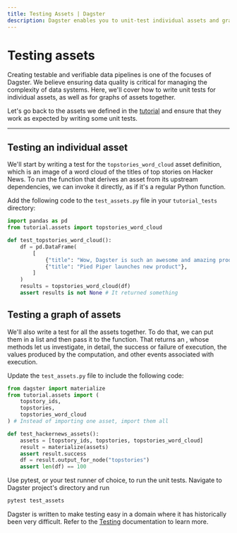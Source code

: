 ```yaml
---
title: Testing Assets | Dagster
description: Dagster enables you to unit-test individual assets and graphs of assets
---
```


# Testing assets

Creating testable and verifiable data pipelines is one of the focuses of Dagster. We believe ensuring data quality is critical for managing the complexity of data systems. Here, we'll cover how to write unit tests for individual assets, as well as for graphs of assets together.

Let's go back to the assets we defined in the [tutorial](/tutorial) and ensure that they work as expected by writing some unit tests.

---

## Testing an individual asset

We'll start by writing a test for the `topstories_word_cloud` asset definition, which is an image of a word cloud of the titles of top stories on Hacker News. To run the function that derives an asset from its upstream dependencies, we can invoke it directly, as if it's a regular Python function.


Add the following code to the `test_assets.py` file in your `tutorial_tests` directory:

```python
import pandas as pd
from tutorial.assets import topstories_word_cloud

def test_topstories_word_cloud():
    df = pd.DataFrame(
        [
            {"title": "Wow, Dagster is such an awesome and amazing product. I can't wait to use it!"},
            {"title": "Pied Piper launches new product"},
        ]
    )
    results = topstories_word_cloud(df)
    assert results is not None # It returned something
```

## Testing a graph of assets

We'll also write a test for all the assets together. To do that, we can put them in a list and then pass it to the <PyObject object="materialize" /> function. That returns an <PyObject object="ExecuteInProcessResult" />, whose methods let us investigate, in detail, the success or failure of execution, the values produced by the computation, and other events associated with execution.

Update the `test_assets.py` file to include the following code:

```python
from dagster import materialize
from tutorial.assets import (
    topstory_ids,
    topstories,
    topstories_word_cloud
) # Instead of importing one asset, import them all

def test_hackernews_assets():
    assets = [topstory_ids, topstories, topstories_word_cloud]
    result = materialize(assets)
    assert result.success
    df = result.output_for_node("topstories")
    assert len(df) == 100
```

Use pytest, or your test runner of choice, to run the unit tests. Navigate to Dagster project's directory and run

```bash
pytest test_assets
```

Dagster is written to make testing easy in a domain where it has historically been very difficult. Refer to the [Testing](/concepts/testing) documentation to learn more.
